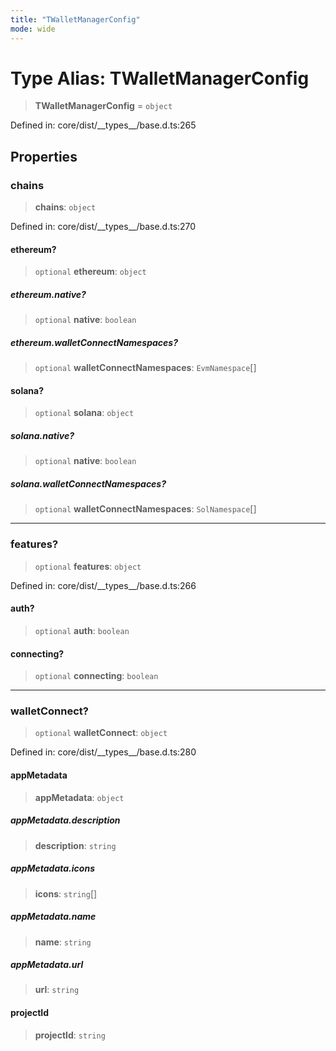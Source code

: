 ```yaml
---
title: "TWalletManagerConfig"
mode: wide
---
```

  
# Type Alias: TWalletManagerConfig

> **TWalletManagerConfig** = `object`

Defined in: core/dist/\_\_types\_\_/base.d.ts:265

## Properties

### chains

> **chains**: `object`

Defined in: core/dist/\_\_types\_\_/base.d.ts:270

#### ethereum?

> `optional` **ethereum**: `object`

##### ethereum.native?

> `optional` **native**: `boolean`

##### ethereum.walletConnectNamespaces?

> `optional` **walletConnectNamespaces**: `EvmNamespace`[]

#### solana?

> `optional` **solana**: `object`

##### solana.native?

> `optional` **native**: `boolean`

##### solana.walletConnectNamespaces?

> `optional` **walletConnectNamespaces**: `SolNamespace`[]

***

### features?

> `optional` **features**: `object`

Defined in: core/dist/\_\_types\_\_/base.d.ts:266

#### auth?

> `optional` **auth**: `boolean`

#### connecting?

> `optional` **connecting**: `boolean`

***

### walletConnect?

> `optional` **walletConnect**: `object`

Defined in: core/dist/\_\_types\_\_/base.d.ts:280

#### appMetadata

> **appMetadata**: `object`

##### appMetadata.description

> **description**: `string`

##### appMetadata.icons

> **icons**: `string`[]

##### appMetadata.name

> **name**: `string`

##### appMetadata.url

> **url**: `string`

#### projectId

> **projectId**: `string`
